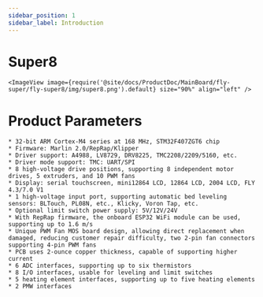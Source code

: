 ```yaml
---
sidebar_position: 1
sidebar_label: Introduction
---
```



# Super8

    
    <ImageView image={require('@site/docs/ProductDoc/MainBoard/fly-super/fly-super8/img/super8.png').default} size="90%" align="left" />


# Product Parameters


    * 32-bit ARM Cortex-M4 series at 168 MHz, STM32F407ZGT6 chip
    * Firmware: Marlin 2.0/RepRap/Klipper
    * Driver support: A4988, LV8729, DRV8225, TMC2208/2209/5160, etc.
    * Driver mode support: TMC: UART/SPI
    * 8 high-voltage drive positions, supporting 8 independent motor drives, 5 extruders, and 10 PWM fans
    * Display: serial touchscreen, mini12864 LCD, 12864 LCD, 2004 LCD, FLY 4.3/7.0 V1
    * 1 high-voltage input port, supporting automatic bed leveling sensors: BLTouch, PL08N, etc., Klicky, Voron Tap, etc.
    * Optional limit switch power supply: 5V/12V/24V
    * With RepRap firmware, the onboard ESP32 WiFi module can be used, supporting up to 1.6 m/s
    * Unique PWM Fan MOS board design, allowing direct replacement when damaged, reducing customer repair difficulty, two 2-pin fan connectors supporting 4-pin PWM fans
    * PCB uses 2-ounce copper thickness, capable of supporting higher current
    * 6 ADC interfaces, supporting up to six thermistors
    * 8 I/O interfaces, usable for leveling and limit switches
    * 5 heating element interfaces, supporting up to five heating elements
    * 2 PMW interfaces